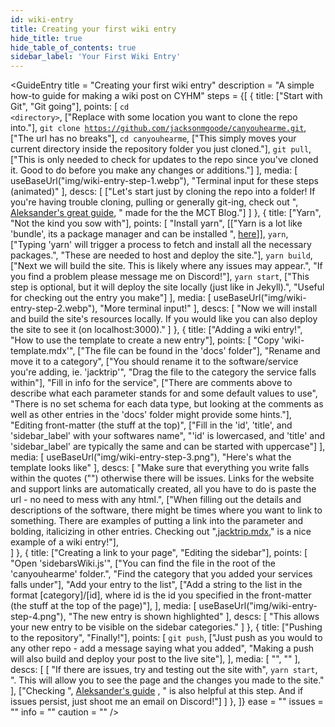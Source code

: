 ```yaml
---
id: wiki-entry
title: Creating your first wiki entry
hide_title: true
hide_table_of_contents: true
sidebar_label: 'Your First Wiki Entry'
---
```


<GuideEntry 
    title = "Creating your first wiki entry"
    description = "A simple how-to guide for making a wiki post on CYHM"
    steps = {[
        {
            title: ["Start with Git", "Git going"],
            points: [
                <code>cd &#60;directory&#62;</code>,
                    ["Replace <directory> with some location you want to clone the repo into."],
                <code>git clone https://github.com/jacksonmgoode/canyouhearme.git</code>,
                    ["The url has no breaks"],
                <code>cd canyouhearme</code>,
                    ["This simply moves your current directory inside the repository folder you just cloned."],
                <code>git pull</code>,
                    ["This is only needed to check for updates to the repo since you've cloned it. Good to do before you make any changes or additions."]
            ],
            media: [
                useBaseUrl("img/wiki-entry-step-1.webp"),
                "Terminal input for these steps (animated)"
            ],
            descs: [
                ["Let's start just by cloning the repo into a folder! If you're having trouble cloning, pulling or generally git-ing, check out ", <a href='https://github.com/MCT-master/Guides/wiki/How-to-use-the-MCT-Blog-%E2%80%90-Creating-a-Blog-Post'>Aleksander's great guide</a>, " made for the the MCT Blog."]
            ]
        },
        {
            title: ["Yarn", "Not the kind you sow with"],
            points: [
                "Install yarn",
                    [["Yarn is a lot like 'bundle', its a package manager and can be installed ", <a href='https://classic.yarnpkg.com/en/docs/install/'>here</a>]],
                <code>yarn</code>,
                    ["Typing 'yarn' will trigger a process to fetch and install all the necessary packages.",
                    "These are needed to host and deploy the site."],
                <code>yarn build</code>,
                    ["Next we will build the site. This is likely where any issues may appear.",
                    "If you find a problem please message me on Discord!"],
                <code>yarn start</code>,
                    ["This step is optional, but it will deploy the site locally (just like in Jekyll).",
                    "Useful for checking out the entry you make"]
            ],
            media: [
                useBaseUrl("img/wiki-entry-step-2.webp"),
                "More terminal input!"
            ],
            descs: [
                "Now we will install and build the site's resources locally. If you would like you can also deploy the site to see it (on localhost:3000)."
            ]
        },
        {
            title: ["Adding a wiki entry!", "How to use the template to create a new entry"],
            points: [
                "Copy 'wiki-template.mdx'",
                    ["The file can be found in the 'docs' folder"],
                "Rename and move it to a category",
                    ["You should rename it to the software/service you're adding, ie. 'jacktrip'",
                    "Drag the file to the category the service falls within"],
                "Fill in info for the service",
                    ["There are comments above to describe what each parameter stands for and some default values to use",
                    "There is no set schema for each data type, but looking at the comments as well as other entries in the 'docs' folder might provide some hints."],
                "Editing front-matter (the stuff at the top)",
                    ["Fill in the 'id', 'title', and 'sidebar_label' with your softwares name",
                    "'id' is lowercased, and 'title' and 'sidebar_label' are typically the same and can be started with uppercase"]
            ],
            media: [
                useBaseUrl("img/wiki-entry-step-3.png"),
                "Here's what the template looks like"
            ],
            descs: [
                "Make sure that everything you write falls within the quotes (\"\") otherwise there will be issues. Links for the website and support links are automatically created, all you have to do is paste the url - no need to mess with any html.",
                ["When filling out the details and descriptions of the software, there might be times where you want to link to something. There are examples of putting a link into the parameter and bolding, italicizing in other entries. Checking out ",<a href='https://github.com/jacksonmgoode/canyouhearme/edit/master/docs/audio/jacktrip.mdx'>jacktrip.mdx</a>," is a nice example of a wiki entry!"],   
            ]
        },
        {
            title: ["Creating a link to your page", "Editing the sidebar"],
            points: [
                "Open 'sidebarsWiki.js'",
                    ["You can find the file in the root of the 'canyouhearme' folder.",
                    "Find the category that you added your services falls under"],
                "Add your entry to the list",
                    ["Add a string to the list in the format [category]/[id], where id is the id you specified in the front-matter (the stuff at the top of the page)"],
            ],
            media: [
                useBaseUrl("img/wiki-entry-step-4.png"),
                "The new entry is shown highlighted"
            ],
            descs: [
                "This allows your new entry to be visible on the sidebar categories."
            ]
        },
        {
            title: ["Pushing to the repository", "Finally!"],
            points: [
                <code>git push</code>,
                    ["Just push as you would to any other repo - add a message saying what you added",
                    "Making a push will also build and deploy your post to the live site"],
            ],
            media: [
                "",
                ""
            ],
            descs: [
                [ "If there are issues, try and testing out the site with", <code>yarn start</code>, ". This will allow you to see the page and the changes you made to the site." ],
                ["Checking ", <a href='https://github.com/MCT-master/Guides/wiki/How-to-use-the-MCT-Blog-%E2%80%90-Creating-a-Blog-Post'>Aleksander's guide</a> , " is also helpful at this step. And if issues persist, just shoot me an email on Discord!"]
            ]
        },
    ]}
    ease = ""
    issues = ""
    info = ""
    caution = ""
/>